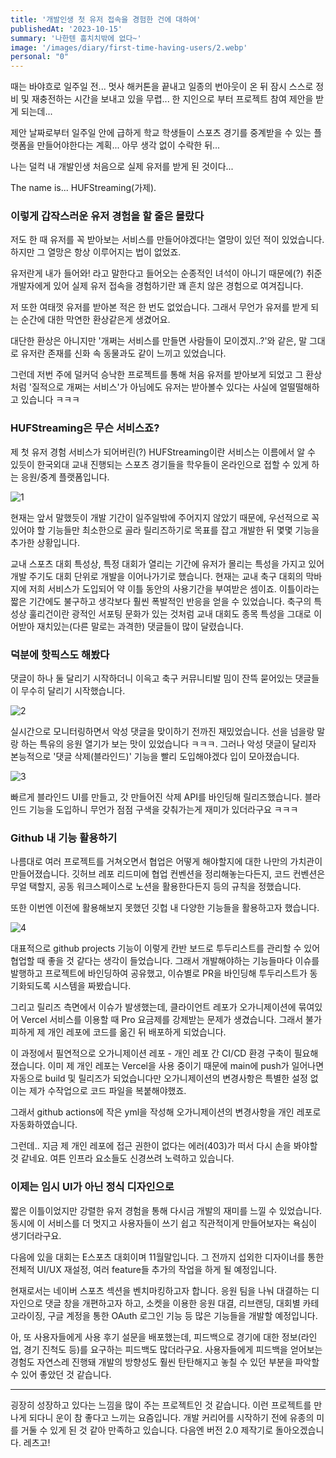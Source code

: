 ```yaml
---
title: '개발인생 첫 유저 접속을 경험한 건에 대하여'
publishedAt: '2023-10-15'
summary: '나한텐 훕치치밖에 없다~'
image: '/images/diary/first-time-having-users/2.webp'
personal: "0"
---
```


때는 바야흐로 일주일 전... 멋사 해커톤을 끝내고 일종의 번아웃이 온 뒤 잠시 스스로 정비 및 재충전하는 시간을 보내고 있을 무렵... 한 지인으로 부터 프로젝트 참여 제안을 받게 되는데...

제안 날짜로부터 일주일 안에 급하게 학교 학생들이 스포츠 경기를 중계받을 수 있는 플랫폼을 만들어야한다는 계획... 아무 생각 없이 수락한 뒤...

나는 덜컥 내 개발인생 처음으로 실제 유저를 받게 된 것이다...

The name is... HUFStreaming(가제).

### 이렇게 갑작스러운 유저 경험을 할 줄은 몰랐다

저도 한 때 유저를 꼭 받아보는 서비스를 만들어야겠다!는 열망이 있던 적이 있었습니다. 하지만 그 열망은 항상 이루어지는 법이 없었죠.

유저란게 내가 들어와! 라고 말한다고 들어오는 순종적인 녀석이 아니기 때문에(?) 취준개발자에게 있어 실제 유저 접속을 경험하기란 꽤 흔치 않은 경험으로 여겨집니다.

저 또한 여태껏 유저를 받아본 적은 한 번도 없었습니다. 그래서 무언가 유저를 받게 되는 순간에 대한 막연한 환상같은게 생겼어요.

대단한 환상은 아니지만 '개쩌는 서비스를 만들면 사람들이 모이겠지..?'와 같은, 말 그대로 유저란 존재를 신화 속 동물과도 같이 느끼고 있었습니다.

그런데 저번 주에 덜커덕 승낙한 프로젝트를 통해 처음 유저를 받아보게 되었고 그 환상처럼 '질적으로 개쩌는 서비스'가 아님에도 유저는 받아볼수 있다는 사실에 얼떨떨해하고 있습니다 ㅋㅋㅋ

### HUFStreaming은 무슨 서비스죠?

제 첫 유저 경험 서비스가 되어버린(?) HUFStreaming이란 서비스는 이름에서 알 수 있듯이 한국외대 교내 진행되는 스포츠 경기들을 학우들이 온라인으로 접할 수 있게 하는 응원/중계 플랫폼입니다.

<Image
  src='/images/diary/first-time-having-users/1.webp'
  alt='1'
  width={708}
  height={1309}
  caption='훕스트리밍 ver1.0'
/>

현재는 앞서 말했듯이 개발 기간이 일주일밖에 주어지지 않았기 때문에, 우선적으로 꼭 있어야 할 기능들만 최소한으로 골라 릴리즈하기로 목표를 잡고 개발한 뒤 몇몇 기능을 추가한 상황입니다.

교내 스포츠 대회 특성상, 특정 대회가 열리는 기간에 유저가 몰리는 특성을 가지고 있어 개발 주기도 대회 단위로 개발을 이어나가기로 했습니다.
현재는 교내 축구 대회의 막바지에 저희 서비스가 도입되어 약 이틀 동안의 사용기간을 부여받은 셈이죠.
이틀이라는 짧은 기간에도 불구하고 생각보다 훨씬 폭발적인 반응을 얻을 수 있었습니다. 축구의 특성상 훌리건이란 광적인 서포팅 문화가 있는 것처럼 교내 대회도 종목 특성을 그대로 이어받아 재치있는(다른 말로는 과격한) 댓글들이 많이 달렸습니다.

### 덕분에 핫픽스도 해봤다

댓글이 하나 둘 달리기 시작하더니 이윽고 축구 커뮤니티발 밈이 잔뜩 묻어있는 댓글들이 무수히 달리기 시작했습니다.

<Image
  src='/images/diary/first-time-having-users/2.webp'
  alt='2'
  width={513}
  height={685}
  caption='언제 어디에나 존재하는 호기견들.jpg'
/>

실시간으로 모니터링하면서 악성 댓글을 맞이하기 전까진 재밌었습니다. 선을 넘을랑 말랑 하는 특유의 응원 열기가 보는 맛이 있었습니다 ㅋㅋㅋ. 그러나 악성 댓글이 달리자 본능적으로 '댓글 삭제(블라인드)' 기능을 빨리 도입해야겠다 입이 모아졌습니다.

<Image
  src='/images/diary/first-time-having-users/3.webp'
  alt='3'
  width={666}
  height={398}
  caption='뇌절이 없으면 그건 응원이 아니다.'
/>

빠르게 블라인드 UI를 만들고, 갓 만들어진 삭제 API를 바인딩해 릴리즈했습니다. 블라인드 기능을 도입하니 무언가 점점 구색을 갖춰가는게 재미가 있더라구요 ㅋㅋㅋ

### Github 내 기능 활용하기

나름대로 여러 프로젝트를 거쳐오면서 협업은 어떻게 해야할지에 대한 나만의 가치관이 만들어졌습니다. 깃허브 레포 리드미에 협업 컨벤션을 정리해놓는다든지, 코드 컨벤션은 무얼 택할지, 공동 워크스페이스로 노션을 활용한다든지 등의 규칙을 정했습니다.

또한 이번엔 이전에 활용해보지 못했던 깃헙 내 다양한 기능들을 활용하고자 했습니다.

<Image
  src='/images/diary/first-time-having-users/4.webp'
  alt='4'
  width={1439}
  height={857}
/>

대표적으로 github projects 기능이 이렇게 칸반 보드로 투두리스트를 관리할 수 있어 협업할 때 좋을 것 같다는 생각이 들었습니다. 그래서 개발해야하는 기능들마다 이슈를 발행하고 프로젝트에 바인딩하여 공유했고, 이슈별로 PR을 바인딩해 투두리스트가 동기화되도록 시스템을 짜봤습니다.

그리고 릴리즈 측면에서 이슈가 발생했는데, 클라이언트 레포가 오가니제이션에 묶여있어 Vercel 서비스를 이용할 때 Pro 요금제를 강제받는 문제가 생겼습니다. 그래서 불가피하게 제 개인 레포에 코드를 옮긴 뒤 배포하게 되었습니다.

이 과정에서 필연적으로 오가니제이션 레포 - 개인 레포 간 CI/CD 환경 구축이 필요해졌습니다. 이미 제 개인 레포는 Vercel을 사용 중이기 때문에 main에 push가 일어나면 자동으로 build 및 릴리즈가 되었습니다만 오가니제이션의 변경사항은 특별한 설정 없이는 제가 수작업으로 코드 파일을 복붙해야했죠.

그래서 github actions에 작은 yml을 작성해 오가니제이션의 변경사항을 개인 레포로 자동화하였습니다.

그런데.. 지금 제 개인 레포에 접근 권한이 없다는 에러(403)가 떠서 다시 손을 봐야할 것 같네요. 여튼 인프라 요소들도 신경쓰려 노력하고 있습니다.

### 이제는 임시 UI가 아닌 정식 디자인으로

짧은 이틀이었지만 강렬한 유저 경험을 통해 다시금 개발의 재미를 느낄 수 있었습니다. 동시에 이 서비스를 더 멋지고 사용자들이 쓰기 쉽고 직관적이게 만들어보자는 욕심이 생기더라구요.

다음에 있을 대회는 E스포츠 대회이며 11월말입니다. 그 전까지 섭외한 디자이너를 통한 전체적 UI/UX 재설정, 여러 feature들 추가의 작업을 하게 될 예정입니다.

현재로서는 네이버 스포츠 섹션을 벤치마킹하고자 합니다. 응원 팀을 나눠 대결하는 디자인으로 댓글 창을 개편하고자 하고, 소켓을 이용한 응원 대결, 리브랜딩, 대회별 카테고라이징, 구글 계정을 통한 OAuth 로그인 기능 등 많은 기능들을 개발할 예정입니다.

아, 또 사용자들에게 사용 후기 설문을 배포했는데, 피드백으로 경기에 대한 정보(라인업, 경기 진척도 등)를 요구하는 피드백도 많더라구요.
사용자들에게 피드백을 얻어보는 경험도 자연스레 진행돼 개발의 방향성도 훨씬 탄탄해지고 놓칠 수 있던 부분을 파악할 수 있어 좋았던 것 같습니다.

---

굉장히 성장하고 있다는 느낌을 많이 주는 프로젝트인 것 같습니다. 이런 프로젝트를 만나게 되다니 운이 참 좋다고 느끼는 요즘입니다. 개발 커리어를 시작하기 전에 유종의 미를 거둘 수 있게 된 것 같아 만족하고 있습니다. 다음엔 버전 2.0 제작기로 돌아오겠습니다. 레츠고!
